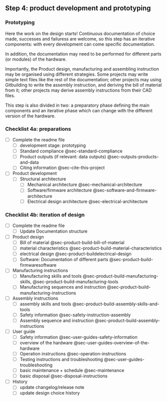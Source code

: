 ## Step 4: product development and prototyping 

### Prototyping

Here the work on the design starts! Continuous documentation of choice made, successes and failuress are welcome, so this step has an iterative components: with every development can come specific documentation.

In addition, the documentation may need to be performed for different parts (or modules) of the hardware.

Importantly, the Product design, manufacturing and assembling instruction may be organised using different strategies. Some projects may write simple text files like the rest of the documentation; other projects may using Gitbuilding to write the assembly instruction, and deriving the bill of material from it; other projects may derive assembly instructions from their CAD files.

This step is also divided in two: a preparatory phase defining the main components and an iterative phase which can change with the different version of the hardware.


### Checklist 4a: preparations

- [ ] Complete the readme file
  - [ ] development stage: prototyping
  - [ ] Standard compliance @sec-standard-compliance
  - [ ] Product outputs (if relevant: data outputs) @sec-outputs-products-and-data
  - [ ] Citing information @sec-cite-this-project

  
- [ ] Product development
  - [ ] Structural architecture
    - [ ] Mechanical architecture @sec-mechanical-architecture
    - [ ] Software/firmware architecture @sec-software-and-firmware-architecture
    - [ ] Electrical design architecture @sec-electrical-architecture

### Checklist 4b: iteration of design
- [ ] Complete the readme file
  - [ ] Update Documentation structure 

- [ ] Product design
  - [ ] Bill of material @sec-product-build-bill-of-material
  - [ ] material characteristics @sec-product-build-material-characteristics
  - [ ] electrical design @sec-product-buildelectrical-design
  - [ ] Software: Documentation of different parts @sec-product-build-firmwaresoftware
  
- [ ] Manufacturing instructions  
    - [ ] Manufacturing skills and tools @sec-product-build-manufacturing-skills, @sec-product-build-manufacturing-tools
    - [ ] Manufacturing sequences and instruction @sec-product-build-manufacturing-instructions
    
- [ ] Assembly instructions
  - [ ] assembly skills and tools @sec-product-build-assembly-skills-and-tools
  - [ ] Safety information @sec-safety-instruction-assembly
  - [ ] Assembly sequence and instruction @sec-product-build-assembly-instructions

- [ ] User guide
  - [ ] Safety information @sec-user-guides-safety-information
  - [ ] overview of the hardware @sec-user-guides-overview-of-the-hardware
  - [ ] Operation instructions @sec-operation-instructions
  - [ ] Testing instructions and troubleshooting @sec-user-guides-troubleshooting
  - [ ] basic maintenance + schedule @sec-maintenance
  - [ ] basic disposal @sec-disposal-instructions
  
- [ ] History  
  - [ ] update changelog/release note
  - [ ] update design choice history

